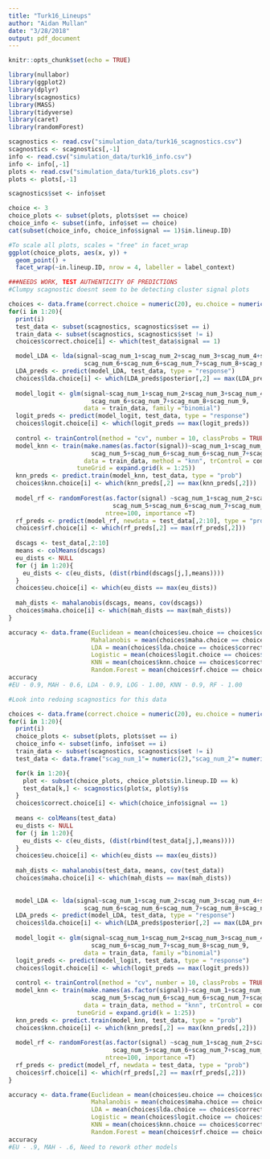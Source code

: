 ```yaml
---
title: "Turk16_Lineups"
author: "Aidan Mullan"
date: "3/28/2018"
output: pdf_document
---
```


```r
knitr::opts_chunk$set(echo = TRUE)
```

```r
library(nullabor)
library(ggplot2)
library(dplyr)
library(scagnostics)
library(MASS)
library(tidyverse)
library(caret)
library(randomForest)

scagnostics <- read.csv("simulation_data/turk16_scagnostics.csv")
scagnostics <- scagnostics[,-1]
info <- read.csv("simulation_data/turk16_info.csv")
info <- info[,-1]
plots <- read.csv("simulation_data/turk16_plots.csv")
plots <- plots[,-1]

scagnostics$set <- info$set
```

```r
choice <- 3
choice_plots <- subset(plots, plots$set == choice)
choice_info <- subset(info, info$set == choice)
cat(subset(choice_info, choice_info$signal == 1)$in.lineup.ID)

#To scale all plots, scales = "free" in facet_wrap
ggplot(choice_plots, aes(x, y)) +
  geom_point() +
  facet_wrap(~in.lineup.ID, nrow = 4, labeller = label_context) 
```



```r
###NEEDS WORK, TEST AUTHENTICITY OF PREDICTIONS
#Clumpy scagnostic doesnt seem to be detecting cluster signal plots

choices <- data.frame(correct.choice = numeric(20), eu.choice = numeric(20), maha.choice = numeric(20), rf.choice = numeric(20), knn.choice = numeric(20), lda.choice = numeric(20), logit.choice = numeric(20))
for(i in 1:20){
  print(i)
  test_data <- subset(scagnostics, scagnostics$set == i)
  train_data <- subset(scagnostics, scagnostics$set != i)
  choices$correct.choice[i] <- which(test_data$signal == 1)

  model_LDA <- lda(signal~scag_num_1+scag_num_2+scag_num_3+scag_num_4+scag_num_5+
                     scag_num_6+scag_num_6+scag_num_7+scag_num_8+scag_num_9, data = train_data)
  LDA_preds <- predict(model_LDA, test_data, type = "response")
  choices$lda.choice[i] <- which(LDA_preds$posterior[,2] == max(LDA_preds$posterior[,2]))
  
  model_logit <- glm(signal~scag_num_1+scag_num_2+scag_num_3+scag_num_4+scag_num_5+
                       scag_num_6+scag_num_7+scag_num_8+scag_num_9, 
                     data = train_data, family ="binomial")
  logit_preds <- predict(model_logit, test_data, type = "response")
  choices$logit.choice[i] <- which(logit_preds == max(logit_preds))
  
  control <- trainControl(method = "cv", number = 10, classProbs = TRUE, returnData = TRUE)
  model_knn <- train(make.names(as.factor(signal))~scag_num_1+scag_num_2+scag_num_3+scag_num_4+
                       scag_num_5+scag_num_6+scag_num_6+scag_num_7+scag_num_8+scag_num_9, 
                     data = train_data, method = "knn", trControl = control, 
                   tuneGrid = expand.grid(k = 1:25))
  knn_preds <- predict.train(model_knn, test_data, type = "prob")
  choices$knn.choice[i] <- which(knn_preds[,2] == max(knn_preds[,2]))
  
  model_rf <- randomForest(as.factor(signal) ~scag_num_1+scag_num_2+scag_num_3+scag_num_4+
                             scag_num_5+scag_num_6+scag_num_7+scag_num_8+scag_num_9, data = train_data,
                           ntree=100, importance =T)
  rf_preds <- predict(model_rf, newdata = test_data[,2:10], type = "prob")
  choices$rf.choice[i] <- which(rf_preds[,2] == max(rf_preds[,2]))  
  
  dscags <- test_data[,2:10]
  means <- colMeans(dscags)
  eu_dists <- NULL
  for (j in 1:20){
    eu_dists <- c(eu_dists, (dist(rbind(dscags[j,],means))))
  }
  choices$eu.choice[i] <- which(eu_dists == max(eu_dists))
  
  mah_dists <- mahalanobis(dscags, means, cov(dscags))
  choices$maha.choice[i] <- which(mah_dists == max(mah_dists))
}

accuracy <- data.frame(Euclidean = mean(choices$eu.choice == choices$correct.choice), 
                       Mahalanobis = mean(choices$maha.choice == choices$correct.choice),
                       LDA = mean(choices$lda.choice == choices$correct.choice),
                       Logistic = mean(choices$logit.choice == choices$correct.choice),
                       KNN = mean(choices$knn.choice == choices$correct.choice),
                       Random.Forest = mean(choices$rf.choice == choices$correct.choice))
accuracy
#EU - 0.9, MAH - 0.6, LDA - 0.9, LOG - 1.00, KNN - 0.9, RF - 1.00
```


```r
#Look into redoing scagnostics for this data

choices <- data.frame(correct.choice = numeric(20), eu.choice = numeric(20), maha.choice = numeric(20), rf.choice = numeric(20), knn.choice = numeric(20), lda.choice = numeric(20), logit.choice = numeric(20))
for(i in 1:20){
  print(i)
  choice_plots <- subset(plots, plots$set == i)
  choice_info <- subset(info, info$set == i)
  train_data <- subset(scagnostics, scagnostics$set != i)
  test_data <- data.frame("scag_num_1"= numeric(2),"scag_num_2"= numeric(2),"scag_num_3"= numeric(2),"scag_num_4"= numeric(2),"scag_num_5"= numeric(2),"scag_num_6"= numeric(2),"scag_num_7"= numeric(2),"scag_num_8"= numeric(2),"scag_num_9"= numeric(2))

  for(k in 1:20){
    plot <- subset(choice_plots, choice_plots$in.lineup.ID == k)
    test_data[k,] <- scagnostics(plot$x, plot$y)$s
  }
  choices$correct.choice[i] <- which(choice_info$signal == 1)
  
  means <- colMeans(test_data)
  eu_dists <- NULL
  for (j in 1:20){
    eu_dists <- c(eu_dists, (dist(rbind(test_data[j,],means))))
  }
  choices$eu.choice[i] <- which(eu_dists == max(eu_dists))
  
  mah_dists <- mahalanobis(test_data, means, cov(test_data))
  choices$maha.choice[i] <- which(mah_dists == max(mah_dists))
  
  
  model_LDA <- lda(signal~scag_num_1+scag_num_2+scag_num_3+scag_num_4+scag_num_5+
                     scag_num_6+scag_num_6+scag_num_7+scag_num_8+scag_num_9, data = train_data)
  LDA_preds <- predict(model_LDA, test_data, type = "response")
  choices$lda.choice[i] <- which(LDA_preds$posterior[,2] == max(LDA_preds$posterior[,2]))
  
  model_logit <- glm(signal~scag_num_1+scag_num_2+scag_num_3+scag_num_4+scag_num_5+
                       scag_num_6+scag_num_7+scag_num_8+scag_num_9, 
                     data = train_data, family ="binomial")
  logit_preds <- predict(model_logit, test_data, type = "response")
  choices$logit.choice[i] <- which(logit_preds == max(logit_preds))
  
  control <- trainControl(method = "cv", number = 10, classProbs = TRUE, returnData = TRUE)
  model_knn <- train(make.names(as.factor(signal))~scag_num_1+scag_num_2+scag_num_3+scag_num_4+
                       scag_num_5+scag_num_6+scag_num_6+scag_num_7+scag_num_8+scag_num_9, 
                     data = train_data, method = "knn", trControl = control, 
                   tuneGrid = expand.grid(k = 1:25))
  knn_preds <- predict.train(model_knn, test_data, type = "prob")
  choices$knn.choice[i] <- which(knn_preds[,2] == max(knn_preds[,2]))
  
  model_rf <- randomForest(as.factor(signal) ~scag_num_1+scag_num_2+scag_num_3+scag_num_4+
                             scag_num_5+scag_num_6+scag_num_7+scag_num_8+scag_num_9, data = train_data,
                           ntree=100, importance =T)
  rf_preds <- predict(model_rf, newdata = test_data, type = "prob")
  choices$rf.choice[i] <- which(rf_preds[,2] == max(rf_preds[,2])) 
}

accuracy <- data.frame(Euclidean = mean(choices$eu.choice == choices$correct.choice), 
                       Mahalanobis = mean(choices$maha.choice == choices$correct.choice),
                       LDA = mean(choices$lda.choice == choices$correct.choice),
                       Logistic = mean(choices$logit.choice == choices$correct.choice),
                       KNN = mean(choices$knn.choice == choices$correct.choice),
                       Random.Forest = mean(choices$rf.choice == choices$correct.choice))
accuracy
#EU - .9, MAH - .6, Need to rework other models
```


